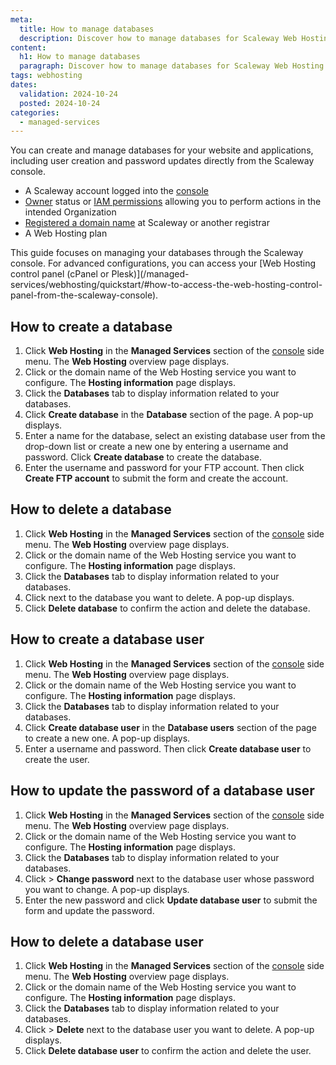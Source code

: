 ```yaml
---
meta:
  title: How to manage databases
  description: Discover how to manage databases for Scaleway Web Hosting plans from the console.
content:
  h1: How to manage databases
  paragraph: Discover how to manage databases for Scaleway Web Hosting plans from the console.
tags: webhosting
dates:
  validation: 2024-10-24
  posted: 2024-10-24
categories:
  - managed-services
---
```


You can create and manage databases for your website and applications, including user creation and password updates directly from the Scaleway console.


<Macro id="requirements" />

- A Scaleway account logged into the [console](https://console.scaleway.com)
- [Owner](/identity-and-access-management/iam/concepts/#owner) status or [IAM permissions](/identity-and-access-management/iam/concepts/#permission) allowing you to perform actions in the intended Organization
- [Registered a domain name](/network/domains-and-dns/how-to/register-internal-domain/) at Scaleway or another registrar
- A Web Hosting plan

<Message type="tip">
  This guide focuses on managing your databases through the Scaleway console. For advanced configurations, you can access your [Web Hosting control panel (cPanel or Plesk)](/managed-services/webhosting/quickstart/#how-to-access-the-web-hosting-control-panel-from-the-scaleway-console).
</Message>

## How to create a database

1. Click **Web Hosting** in the **Managed Services** section of the [console](https://console.scaleway.com/) side menu. The **Web Hosting** overview page displays.
2. Click <Icon name="seeMore" /> or the domain name of the Web Hosting service you want to configure. The **Hosting information** page displays.
3. Click the **Databases** tab to display information related to your databases.
4. Click **Create database** in the **Database** section of the page. A pop-up displays.
5. Enter a name for the database, select an existing database user from the drop-down list or create a new one by entering a username and password. Click **Create database** to create the database.
6. Enter the username and password for your FTP account. Then click **Create FTP account** to submit the form and create the account.

## How to delete a database

1. Click **Web Hosting** in the **Managed Services** section of the [console](https://console.scaleway.com/) side menu. The **Web Hosting** overview page displays.
2. Click <Icon name="seeMore" /> or the domain name of the Web Hosting service you want to configure. The **Hosting information** page displays.
3. Click the **Databases** tab to display information related to your databases.
4. Click <Icon name="delete" /> next to the database you want to delete. A pop-up displays.
5. Click **Delete database** to confirm the action and delete the database.

## How to create a database user

1. Click **Web Hosting** in the **Managed Services** section of the [console](https://console.scaleway.com/) side menu. The **Web Hosting** overview page displays.
2. Click <Icon name="seeMore" /> or the domain name of the Web Hosting service you want to configure. The **Hosting information** page displays.
3. Click the **Databases** tab to display information related to your databases.
4. Click **Create database user** in the **Database users** section of the page to create a new one. A pop-up displays.
5. Enter a username and password. Then click **Create database user** to create the user.

## How to update the password of a database user

1. Click **Web Hosting** in the **Managed Services** section of the [console](https://console.scaleway.com/) side menu. The **Web Hosting** overview page displays.
2. Click <Icon name="seeMore" /> or the domain name of the Web Hosting service you want to configure. The **Hosting information** page displays.
3. Click the **Databases** tab to display information related to your databases.
4. Click <Icon name="more" /> > **Change password** next to the database user whose password you want to change. A pop-up displays.
5. Enter the new password and click **Update database user** to submit the form and update the password.


## How to delete a database user

1. Click **Web Hosting** in the **Managed Services** section of the [console](https://console.scaleway.com/) side menu. The **Web Hosting** overview page displays.
2. Click <Icon name="seeMore" /> or the domain name of the Web Hosting service you want to configure. The **Hosting information** page displays.
3. Click the **Databases** tab to display information related to your databases.
4. Click <Icon name="more" /> > **Delete** next to the database user you want to delete. A pop-up displays.
5. Click **Delete database user** to confirm the action and delete the user.
